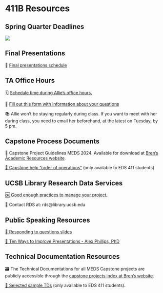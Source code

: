# 411B Resources

## Spring Quarter Deadlines

![](/images/411b_spring/spring_deadlines.png)

## Final Presentations

🌟 [Final presentations schedule](https://docs.google.com/document/d/10By4DB4wI1QEZHAAeBqAmhyWhcai15a00OtMAQdD6EM/edit?usp=sharing)

## TA Office Hours

🗓️ [Schedule time during Allie's office hours.](https://calendar.google.com/calendar/u/0/appointments/schedules/AcZssZ2x_X7IUZE2AkG7rEEWSzVia5Dcz4yyOnSvqc6ULvrm2XSi-AHF7zOQJEcZBUJ-PpnAFH3ZjVZy)

🤔 [Fill out this form with information about your questions](https://forms.gle/pqBX3BCVj5RVpCeZ8)

📚 Allie won’t be staying regularly during class. If you want to meet with her during class, you need to email her beforehand, at the latest on Tuesday, by 5 pm. 


## Capstone Process Documents

📑 Capstone Project Guidelines MEDS 2024. Available for download at [Bren's Academic Resources website](https://bren.ucsb.edu/academic-resources-current-students).

[🛟 Capstone help "order of operations"](https://drive.google.com/file/d/1W699qeRlQOw_wQCJg0eAMziwCNrvQ7Ur/view?usp=share_link) (only available to EDS 411 students). 

## UCSB Library Research Data Services

[🆗 Good enough practices to manage your project.](https://ucsb-library-research-data-services.github.io/project-data-management/)

📨 Contact RDS at: rds@library.ucsb.edu

<!--
## Final Presentation Resources

[✅  Final Presentation Logistics - Emily Case](https://docs.google.com/presentation/d/1SS1xtBQEhOVMLV6JcKNH5MXBEe6D4ZmWaeHTKmqhnmE/edit?usp=sharing)

[🗓️  Faculty Review Schedule](https://docs.google.com/document/d/13rNpK38MZSpTbZVxK5n2d2VGZptAqtR_7c0Ekvvup_E/edit?usp=sharing)
-->

## Public Speaking Resources

[💬  Responding to questions slides](https://docs.google.com/presentation/d/1idCPdoY0y-rUTiGJMcERiEhA56iiUypECBBV6_MJ-sM/edit?usp=sharing)

[🌟  Ten Ways to Improve Presentations - Alex Phillips, PhD](https://docs.google.com/presentation/d/1z9URIEa5Ex7FtDcTMTPbQrWO7mD8XHhdzlKLZzXhfEQ/edit#slide=id.g2b923656a78_0_20)

## Technical Documentation Resources

🗃 The Technical Documentations for all MEDS Capstone projects are publicly accessible through the [capstone projects index at Bren’s website](https://bren.ucsb.edu/projects?f%5B0%5D=project-program%3A63).

[📓 Selected sample TDs](https://drive.google.com/drive/folders/1idEe6rJO-x_HjyywJP9PcM6sFkWeg3iF?usp=share_link) (only available to EDS 411 students). 


